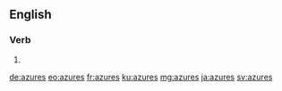 ==English==

===Verb===
{{head|en|verb form}}

# {{en-third-person singular of|azure}}

[[de:azures]]
[[eo:azures]]
[[fr:azures]]
[[ku:azures]]
[[mg:azures]]
[[ja:azures]]
[[sv:azures]]